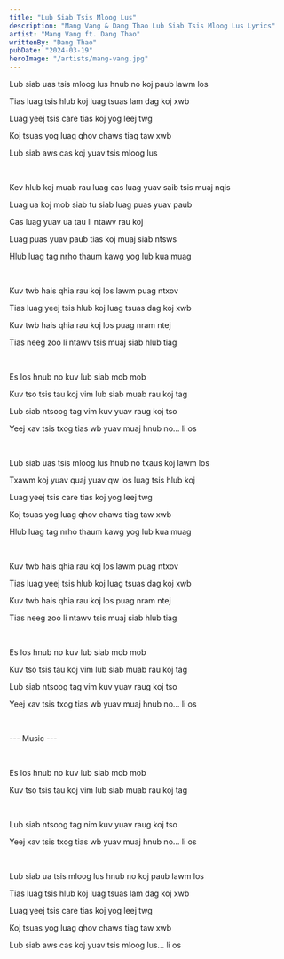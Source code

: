 ```yaml
---
title: "Lub Siab Tsis Mloog Lus"
description: "Mang Vang & Dang Thao Lub Siab Tsis Mloog Lus Lyrics"
artist: "Mang Vang ft. Dang Thao"
writtenBy: "Dang Thao"
pubDate: "2024-03-19"
heroImage: "/artists/mang-vang.jpg"
---
```


Lub siab uas tsis mloog lus hnub no koj paub lawm los

Tias luag tsis hlub koj luag tsuas lam dag koj xwb

Luag yeej tsis care tias koj yog leej twg

Koj tsuas yog luag qhov chaws tiag taw xwb

Lub siab aws cas koj yuav tsis mloog lus

<br />

Kev hlub koj muab rau luag cas luag yuav saib tsis muaj nqis

Luag ua koj mob siab tu siab luag puas yuav paub

Cas luag yuav ua tau li ntawv rau koj

Luag puas yuav paub tias koj muaj siab ntsws

Hlub luag tag nrho thaum kawg yog lub kua muag

<br />

Kuv twb hais qhia rau koj los lawm puag ntxov

Tias luag yeej tsis hlub koj luag tsuas dag koj xwb

Kuv twb hais qhia rau koj los puag nram ntej

Tias neeg zoo li ntawv tsis muaj siab hlub tiag

<br />

Es los hnub no kuv lub siab mob mob

Kuv tso tsis tau koj vim lub siab muab rau koj tag

Lub siab ntsoog tag vim kuv yuav raug koj tso

Yeej xav tsis txog tias wb yuav muaj hnub no... li os

<br />

Lub siab uas tsis mloog lus hnub no txaus koj lawm los

Txawm koj yuav quaj yuav qw los luag tsis hlub koj

Luag yeej tsis care tias koj yog leej twg

Koj tsuas yog luag qhov chaws tiag taw xwb

Hlub luag tag nrho thaum kawg yog lub kua muag

<br />

Kuv twb hais qhia rau koj los lawm puag ntxov

Tias luag yeej tsis hlub koj luag tsuas dag koj xwb

Kuv twb hais qhia rau koj los puag nram ntej

Tias neeg zoo li ntawv tsis muaj siab hlub tiag

<br />

Es los hnub no kuv lub siab mob mob

Kuv tso tsis tau koj vim lub siab muab rau koj tag

Lub siab ntsoog tag vim kuv yuav raug koj tso

Yeej xav tsis txog tias wb yuav muaj hnub no... li os

<br />

--- Music ---

<br />

Es los hnub no kuv lub siab mob mob

Kuv tso tsis tau koj vim lub siab muab rau koj tag

<br />

Lub siab ntsoog tag nim kuv yuav raug koj tso

Yeej xav tsis txog tias wb yuav muaj hnub no... li os

<br />

Lub siab ua tsis mloog lus hnub no koj paub lawm los

Tias luag tsis hlub koj luag tsuas lam dag koj xwb

Luag yeej tsis care tias koj yog leej twg

Koj tsuas yog luag qhov chaws tiag taw xwb

Lub siab aws cas koj yuav tsis mloog lus... li os

